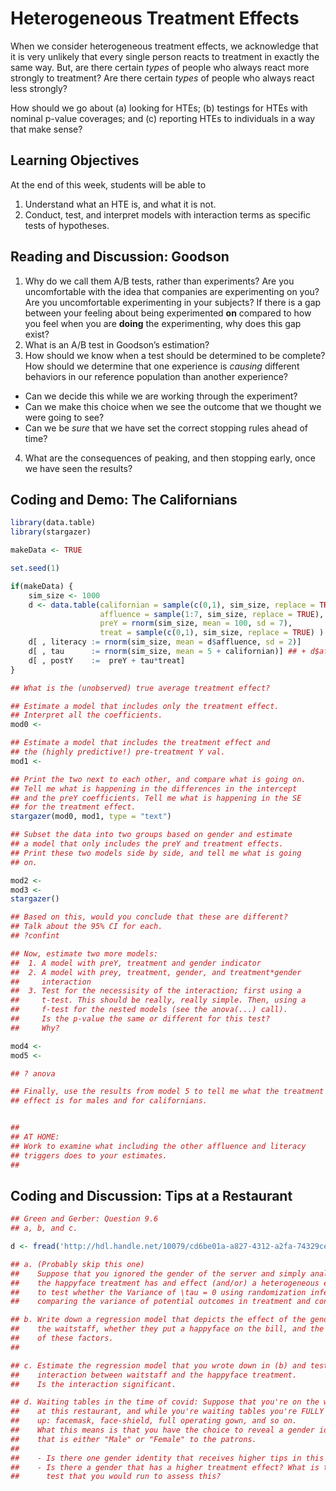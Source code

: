 # Heterogeneous Treatment Effects

When we consider heterogeneous treatment effects, we acknowledge that it is very unlikely that every single person reacts to treatment in exactly the same way. But, are there certain *types* of people who always react more strongly to treatment? Are there certain *types* of people who always react less strongly? 

How should we go about (a) looking for HTEs; (b) testings for HTEs with nominal p-value coverages; and (c) reporting HTEs to individuals in a way that make sense? 

## Learning Objectives 

At the end of this week, students will be able to 

1. Understand what an HTE is, and what it is not. 
2. Conduct, test, and interpret models with interaction terms as specific tests of hypotheses. 

## Reading and Discussion: Goodson

1. Why do we call them A/B tests, rather than experiments? Are you uncomfortable with the idea that companies are experimenting on you? Are you uncomfortable experimenting in your subjects? If there is a gap between your feeling about being experimented **on** compared to how you feel when you are **doing** the experimenting, why does this gap exist? 
2. What is an A/B test in Goodson's estimation? 
3. How should we know when a test should be determined to be complete? How should we determine that one experience is *causing* different behaviors in our reference population than another experience? 
  - Can we decide this while we are working through the experiment? 
  - Can we make this choice when we see the outcome that we thought we were going to see? 
  - Can we be *sure* that we have set the correct stopping rules ahead of time? 
4. What are the consequences of peaking, and then stopping early, once we have seen the results? 

## Coding and Demo: The Californians 

```r
library(data.table)
library(stargazer)

makeData <- TRUE

set.seed(1)

if(makeData) {
    sim_size <- 1000
    d <- data.table(californian = sample(c(0,1), sim_size, replace = TRUE),
                    affluence = sample(1:7, sim_size, replace = TRUE),
                    preY = rnorm(sim_size, mean = 100, sd = 7),
                    treat = sample(c(0,1), sim_size, replace = TRUE) )
    d[ , literacy := rnorm(sim_size, mean = d$affluence, sd = 2)]
    d[ , tau      := rnorm(sim_size, mean = 5 + californian)] ## + d$affluence)
    d[ , postY    :=  preY + tau*treat]
}

## What is the (unobserved) true average treatment effect?

## Estimate a model that includes only the treatment effect.
## Interpret all the coefficients. 
mod0 <- 

## Estimate a model that includes the treatment effect and
## the (highly predictive!) pre-treatment Y val. 
mod1 <- 

## Print the two next to each other, and compare what is going on.
## Tell me what is happening in the differences in the intercept
## and the preY coefficients. Tell me what is happening in the SE
## for the treatment effect. 
stargazer(mod0, mod1, type = "text")

## Subset the data into two groups based on gender and estimate
## a model that only includes the preY and treatment effects.
## Print these two models side by side, and tell me what is going
## on.

mod2 <- 
mod3 <- 
stargazer() 

## Based on this, would you conclude that these are different?
## Talk about the 95% CI for each.
## ?confint

## Now, estimate two more models:
##  1. A model with preY, treatment and gender indicator
##  2. A model with prey, treatment, gender, and treatment*gender
##     interaction
##  3. Test for the necessisity of the interaction; first using a
##     t-test. This should be really, really simple. Then, using a
##     f-test for the nested models (see the anova(...) call).
##     Is the p-value the same or different for this test?
##     Why? 

mod4 <- 
mod5 <- 

## ? anova

## Finally, use the results from model 5 to tell me what the treatment
## effect is for males and for californians.


## 
## AT HOME:
## Work to examine what including the other affluence and literacy
## triggers does to your estimates.
##

```


## Coding and Discussion: Tips at a Restaurant 

```r

## Green and Gerber: Question 9.6
## a, b, and c. 

d <- fread('http://hdl.handle.net/10079/cd6be01a-a827-4312-a2fa-74329ce7f96d')

## a. (Probably skip this one)
##    Suppose that you ignored the gender of the server and simply analyzed whether
##    the happyface treatment has and effect (and/or) a heterogeneous effects. Use randomization inference 
##    to test whether the Variance of \tau = 0 using randomization inference by 
##    comparing the variance of potential outcomes in treatment and control. 

## b. Write down a regression model that depicts the effect of the gender of 
##    the waitstaff, whether they put a happyface on the bill, and the interaction 
##    of these factors. 
## 

## c. Estimate the regression model that you wrote down in (b) and test the 
##    interaction between waitstaff and the happyface treatment. 
##    Is the interaction significant. 

## d. Waiting tables in the time of covid: Suppose that you're on the waitstaff 
##    at this restaurant, and while you're waiting tables you're FULLY garbed 
##    up: facemask, face-shield, full operating gown, and so on. 
##    What this means is that you have the choice to reveal a gender identity
##    that is either "Male" or "Female" to the patrons. 
## 
##    - Is there one gender identity that receives higher tips in this restaurant? 
##    - Is there a gender that has a higher treatment effect? What is the 
##      test that you would run to assess this? 
```

